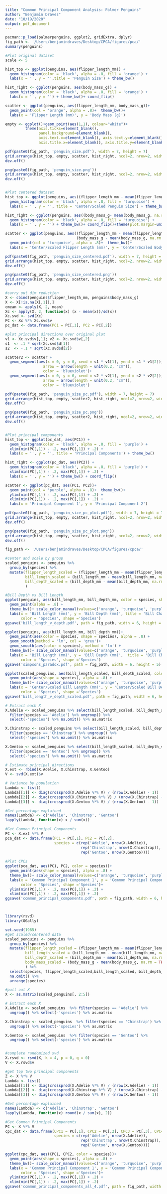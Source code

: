 ```yaml
---
title: "Common Principal Component Analysis: Palmer Penguins"
author: "Benjamin Draves"
date: "10/19/2020"
output: pdf_document
---
```


```r
pacman::p_load(palmerpenguins, ggplot2, gridExtra, dplyr)
fig_path <- '/Users/benjamindraves/Desktop/CPCA/figures/pca/'
summary(penguins)
```

```r
#Plot original dataset
scale <- 5

hist_top <- ggplot(penguins, aes(flipper_length_mm)) + 
  geom_histogram(color = 'black', alpha = .8, fill = 'orange') + 
  labs(x = '', y = '',title = 'Penguin Size') + theme_bw()

hist_right <- ggplot(penguins, aes(body_mass_g)) + 
  geom_histogram(color = 'black', alpha = .8, fill = 'orange') + 
  labs(x = '', y = '') + theme_bw()+ coord_flip()

scatter <- ggplot(penguins, aes(flipper_length_mm, body_mass_g))+
  geom_point(col = 'orange', alpha = .8)+  theme_bw()+
  labs(x = 'Flipper Length (mm)', y = 'Body Mass (g)') 

empty <- ggplot()+geom_point(aes(1,1), colour="white")+
         theme(axis.ticks=element_blank(), 
               panel.background=element_blank(), 
               axis.text.x=element_blank(), axis.text.y=element_blank(),           
               axis.title.x=element_blank(), axis.title.y=element_blank()) 

pdf(paste0(fig_path, 'penguin_size.pdf'), width = 7, height = 7) 
grid.arrange(hist_top, empty, scatter, hist_right, ncol=2, nrow=2, widths=c(4, 1), heights=c(1, 4))
dev.off() 

png(paste0(fig_path, 'penguin_size.png')) 
grid.arrange(hist_top, empty, scatter, hist_right, ncol=2, nrow=2, widths=c(4, 1), heights=c(1, 4))
dev.off() 


#Plot centered dataset
hist_top <- ggplot(penguins, aes((flipper_length_mm - mean(flipper_length_mm, na.rm = TRUE))/sd(flipper_length_mm, na.rm = TRUE))) + 
  geom_histogram(color = 'black', alpha = .8, fill = 'turquoise') + 
  labs(x = '', y = '', title = 'Center/Scaled Penguin Size') + theme_bw()

hist_right <- ggplot(penguins, aes((body_mass_g- mean(body_mass_g, na.rm = TRUE))/sd(body_mass_g, na.rm = TRUE))) + 
  geom_histogram(color = 'black', alpha = .8, fill = 'turquoise') + 
  labs(x = '', y = '') + theme_bw()+ coord_flip()+theme(plot.margin=unit(c(scale, scale, scale, -2*scale),"pt"))

scatter <- ggplot(penguins, aes((flipper_length_mm - mean(flipper_length_mm, na.rm = TRUE))/sd(flipper_length_mm, na.rm = TRUE), 
                                (body_mass_g - mean(body_mass_g, na.rm = TRUE))/sd(body_mass_g, na.rm = TRUE)))+
  geom_point(col = 'turquoise', alpha = .8)+  theme_bw()+
  labs(x = 'Center/Scaled Flipper Length (mm)', y = 'Center/Scaled Body Mass (g)')

pdf(paste0(fig_path, 'penguin_size_centered.pdf'), width = 7, height = 7) 
grid.arrange(hist_top, empty, scatter, hist_right, ncol=2, nrow=2, widths=c(4, 1), heights=c(1, 4))
dev.off() 

png(paste0(fig_path, 'penguin_size_centered.png')) 
grid.arrange(hist_top, empty, scatter, hist_right, ncol=2, nrow=2, widths=c(4, 1), heights=c(1, 4))
dev.off() 

#carry out dim reduction
X <- cbind(penguins$flipper_length_mm, penguins$body_mass_g)
X <- X[!is.na(X[,1]),]
cmean <- apply(X, 2, mean)
Xc <- apply(X, 2, function(x) (x - mean(x))/sd(x))
Xc.svd <- svd(Xc)
PC <- Xc %*% Xc.svd$v
pc_dat <- data.frame(PC1 = PC[,1], PC2 = PC[,2])

#plot principal directions over original plot 
v1 <- Xc.svd$v[,1]; v2 <- Xc.svd$v[,2]
s1  <- .1 * sqrt(Xc.svd$d[1])
s2  <- -.1 * sqrt(Xc.svd$d[2])

scatter2 <- scatter + 
  geom_segment(aes(x = 0, y = 0, xend = s1 * v1[1], yend = s1 * v1[2]),
                 arrow = arrow(length = unit(0.2, "cm")),
                 color = 'blueviolet')+
  geom_segment(aes(x = 0, y = 0, xend = s2 * v2[1], yend = s2 * v2[2]),
                 arrow = arrow(length = unit(0.2, "cm")),
                 color = 'blueviolet')

pdf(paste0(fig_path, 'penguin_size_pc.pdf'), width = 7, height = 7) 
grid.arrange(hist_top, empty, scatter2, hist_right, ncol=2, nrow=2, widths=c(4, 1), heights=c(1, 4))
dev.off() 

png(paste0(fig_path, 'penguin_size_pc.png')) 
grid.arrange(hist_top, empty, scatter2, hist_right, ncol=2, nrow=2, widths=c(4, 1), heights=c(1, 4))
dev.off() 


#Plot principal components
hist_top <- ggplot(pc_dat, aes(PC1)) + 
  geom_histogram(color = 'black', alpha = .8, fill = 'purple') +
  xlim(min(PC[,1]) - .2, max(PC[,1]) + .2) +
  labs(x = '', y = '', title = 'Principal Components') + theme_bw()

hist_right <- ggplot(pc_dat, aes(PC2)) + 
  geom_histogram(color = 'black', alpha = .8, fill = 'purple') + 
  xlim(min(PC[,1]) - .2, max(PC[,1]) + .2) +
  labs(x = '', y = '') + theme_bw() + coord_flip()

scatter <- ggplot(pc_dat, aes(PC1, PC2))+
  geom_point(col = 'purple', alpha = .8)+  theme_bw()+
  ylim(min(PC[,1]) - .2, max(PC[,1]) + .2) + 
  xlim(min(PC[,1]) - .2, max(PC[,1]) + .2) +
  labs(x = 'Principal Component 1', y = 'Principal Component 2')

pdf(paste0(fig_path, 'penguin_size_pc_plot.pdf'), width = 7, height = 7) 
grid.arrange(hist_top, empty, scatter, hist_right, ncol=2, nrow=2, widths=c(4, 1), heights=c(1, 4))
dev.off() 

png(paste0(fig_path, 'penguin_size_pc_plot.png')) 
grid.arrange(hist_top, empty, scatter, hist_right, ncol=2, nrow=2, widths=c(4, 1), heights=c(1, 4))
dev.off() 

```



```r
fig_path <- '/Users/benjamindraves/Desktop/CPCA/figures/cpca/'

#center and scale by group
scaled_penguins <- penguins %>% 
  group_by(species) %>%
  mutate(flipper_length_scaled = (flipper_length_mm - mean(flipper_length_mm, na.rm = TRUE))/sd(flipper_length_mm, na.rm = TRUE),
         bill_length_scaled = (bill_length_mm - mean(bill_length_mm, na.rm = TRUE))/sd(bill_length_mm, na.rm = TRUE),
         bill_depth_scaled = (bill_depth_mm - mean(bill_depth_mm, na.rm = TRUE))/sd(bill_depth_mm, na.rm = TRUE)
         )

#Bill Depth vs Bill Length
ggplot(penguins, aes(bill_length_mm, bill_depth_mm, color = species, shape = species))+
  geom_point(alpha = .8) + 
  theme_bw()+ scale_color_manual(values=c('orange', 'turquoise', 'purple'))+
  labs(x = 'Bill Length (mm)', y = 'Bill Depth (mm)', title = 'Bill Characteristics',
       color = 'Species', shape ='Species')
ggsave('bill_length_v_depth.pdf', path = fig_path, width = 6, height = 5)

ggplot(penguins, aes(bill_length_mm, bill_depth_mm))+
  geom_point(aes(color = species, shape = species), alpha = .8) + 
  geom_smooth(method = 'lm', col = 'grey')+
  geom_smooth(aes(color = species), method = 'lm') +
  theme_bw()+ scale_color_manual(values=c('orange', 'turquoise', 'purple'))+
  labs(x = 'Bill Length (mm)', y = 'Bill Depth (mm)',  title = 'Bill Characteristics',
       color = 'Species', shape ='Species')
ggsave('simpsons_paradox.pdf', path = fig_path, width = 6, height = 5)

ggplot(scaled_penguins, aes(bill_length_scaled, bill_depth_scaled, color = species))+
  geom_point(aes(shape = species), alpha = .8) + 
  theme_bw()+ scale_color_manual(values=c('orange', 'turquoise', 'purple'))+
  labs(x = 'Center/Scaled Bill Length (mm)', y = 'Center/Scaled Bill Depth (mm)', title = 'Center/Scaled Bill Characteristics',
       color = 'Species', shape ='Species')
ggsave('bill_length_v_depth_scaled.pdf', path = fig_path, width = 6, height = 5)

# Extract each X
X.Adelie <- scaled_penguins %>% select(bill_length_scaled, bill_depth_scaled) %>% 
  filter(species == 'Adelie') %>% ungroup() %>% 
  select(-'species') %>% na.omit() %>% as.matrix

X.Chinstrap <- scaled_penguins %>% select(bill_length_scaled, bill_depth_scaled) %>% 
  filter(species == 'Chinstrap') %>% ungroup() %>% 
  select(-'species') %>% na.omit() %>% as.matrix

X.Gentoo <- scaled_penguins %>% select(bill_length_scaled, bill_depth_scaled) %>% 
  filter(species == 'Gentoo') %>% ungroup() %>% 
  select(-'species') %>% na.omit() %>% as.matrix

# Estimate principal directions
X.ext <- rbind(X.Adelie, X.Chinstrap, X.Gentoo)
V <- svd(X.ext)$v

# Variance by population
Lambda <- list()
Lambda[[1]] <- diag(crossprod(X.Adelie %*% V) / (nrow(X.Adelie) - 1))
Lambda[[2]] <- diag(crossprod(X.Chinstrap %*% V) / (nrow(X.Chinstrap) - 1))
Lambda[[3]] <- diag(crossprod(X.Gentoo %*% V) / (nrow(X.Gentoo) - 1))

#Get percentage explained
names(Lambda) <- c('Adelie', 'Chinstrap', 'Gentoo')
lapply(Lambda, function(x) x / sum(x))

#Get Common Principal Components 
PC <- X.ext %*% V
pca_dat <- data.frame(PC1 = PC[,1], PC2 = PC[,2], 
                      species = c(rep('Adelie', nrow(X.Adelie)),
                                  rep('Chinstrap', nrow(X.Chinstrap)),
                                  rep('Gentoo', nrow(X.Gentoo))))
                      
#Plot CPCs
ggplot(pca_dat, aes(PC1, PC2, color = species))+
  geom_point(aes(shape = species), alpha = .8) + 
  theme_bw()+ scale_color_manual(values=c('orange', 'turquoise', 'purple'))+
  labs(x = 'Common Principal Component 1', y = 'Common Principal Component 2', title = 'Common Principal Components',
       color = 'Species', shape ='Species')+
  ylim(min(PC[,1]) - .2, max(PC[,1]) + .2) + 
  xlim(min(PC[,1]) - .2, max(PC[,1]) + .2) 
ggsave('common_principal_components.pdf', path = fig_path, width = 6, height = 5)




```


```r
library(rsvd)
library(GGally)

set.seed(1985)
#get scaled/centered data
scaled_penguins <- penguins %>% 
  group_by(species) %>%
  mutate(flipper_length_scaled = (flipper_length_mm - mean(flipper_length_mm, na.rm = TRUE))/sd(flipper_length_mm, na.rm = TRUE),
         bill_length_scaled = (bill_length_mm - mean(bill_length_mm, na.rm = TRUE))/sd(bill_length_mm, na.rm = TRUE),
         bill_depth_scaled = (bill_depth_mm - mean(bill_depth_mm, na.rm = TRUE))/sd(bill_depth_mm, na.rm = TRUE),
         body_mass_scaled = (body_mass_g - mean(body_mass_g, na.rm = TRUE))/sd(body_mass_g, na.rm = TRUE),
         ) %>% 
  select(species, flipper_length_scaled,bill_length_scaled, bill_depth_scaled, body_mass_scaled) %>%
  na.omit() %>% 
  arrange(species)

#pull out X
X <- as.matrix(scaled_penguins[, 2:5])

# Extract each X
X.Adelie <- scaled_penguins  %>% filter(species == 'Adelie') %>% 
  ungroup() %>% select(-'species') %>% as.matrix

X.Chinstrap <- scaled_penguins  %>% filter(species == 'Chinstrap') %>% 
  ungroup() %>% select(-'species') %>% as.matrix

X.Gentoo <- scaled_penguins  %>% filter(species == 'Gentoo') %>% 
  ungroup() %>% select(-'species') %>% as.matrix


#complete randomized svd
X.rsvd <- rsvd(X, k = 4, p = 0, q = 0)
V <- X.rsvd$v

#get top two principal components
Z <- X %*% V
Lambda <- list()
Lambda[[1]] <- diag(crossprod(X.Adelie %*% V) / (nrow(X.Adelie) - 1))
Lambda[[2]] <- diag(crossprod(X.Chinstrap %*% V) / (nrow(X.Chinstrap) - 1))
Lambda[[3]] <- diag(crossprod(X.Gentoo %*% V) / (nrow(X.Gentoo) - 1))

#Get percentage explained
names(Lambda) <- c('Adelie', 'Chinstrap', 'Gentoo')
lapply(Lambda, function(x) round(x / sum(x), 2))

#Get Common Principal Components 
PC <- X %*% V
cpc_dat <- data.frame(CPC1 = PC[,1], CPC2 = PC[,2], CPC3 = PC[,3], CPC4 = PC[,4],
                      species = c(rep('Adelie', nrow(X.Adelie)),
                                  rep('Chinstrap', nrow(X.Chinstrap)),
                                  rep('Gentoo', nrow(X.Gentoo))))

ggplot(cpc_dat, aes(CPC1, CPC2, color = species))+
  geom_point(aes(shape = species), alpha = .8) + 
  theme_bw()+ scale_color_manual(values=c('orange', 'turquoise', 'purple'))+
  labs(x = 'Common Principal Component 1', y = 'Common Principal Component 2', title = 'Common Principal Components',
       color = 'Species', shape ='Species')+
  ylim(min(PC[,1]) - .2, max(PC[,1]) + .2) + 
  xlim(min(PC[,1]) - .2, max(PC[,1]) + .2) 
ggsave('common_principal_components_all_4.pdf', path = fig_path, width = 6, height = 5)




```

